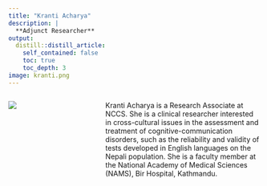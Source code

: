 ```yaml
---
title: "Kranti Acharya"
description: |
  **Adjunct Researcher** 
output:
  distill::distill_article:
    self_contained: false
    toc: true
    toc_depth: 3
image: kranti.png
---
```


:::: {.columns}

::: {.column width="23.9%"}
![](kranti.png)
:::

::: {.column width="3%"}
<!-- empty space between image and text -->
:::

::: {.column width="60%"}
Kranti Acharya is a Research Associate at NCCS. She is a clinical researcher interested in cross-cultural issues in the assessment and treatment of cognitive-communication disorders, such as the reliability and validity of tests developed in English languages on the Nepali population.
She is a faculty member at the National Academy of Medical Sciences (NAMS), Bir Hospital, Kathmandu.
:::

::::
